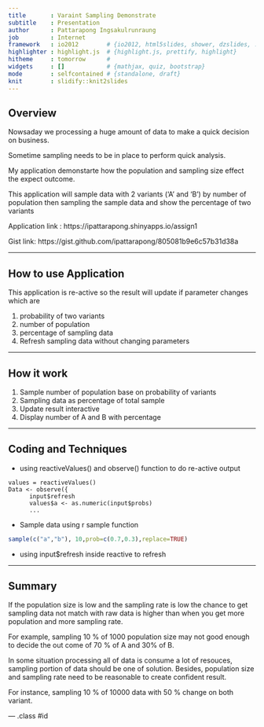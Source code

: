 ```yaml
---
title       : Varaint Sampling Demonstrate
subtitle    : Presentation
author      : Pattarapong Ingsakulrunraung
job         : Internet
framework   : io2012        # {io2012, html5slides, shower, dzslides, ...}
highlighter : highlight.js  # {highlight.js, prettify, highlight}
hitheme     : tomorrow      # 
widgets     : []            # {mathjax, quiz, bootstrap}
mode        : selfcontained # {standalone, draft}
knit        : slidify::knit2slides
---
```


## Overview

Nowsaday we processing a huge amount of data to make a quick decision on business.

Sometime sampling needs to be in place to perform quick analysis.

My application demonstarte how the population and sampling size effect the expect outcome.

This application will sample data with 2 variants ('A' and 'B') by number of population then sampling the sample data and show the percentage  of  two variants

Application link : https://ipattarapong.shinyapps.io/assign1

Gist link:  https://gist.github.com/ipattarapong/805081b9e6c57b31d38a

---

## How to use Application

This application is re-active so the result will update if parameter changes which are

1. probability of two variants
2. number of population 
3. percentage of sampling data
4. Refresh sampling data without changing parameters

---

## How it work 

1. Sample number of population base on probability of variants 
2. Sampling data as percentage of total sample
3. Update result interactive 
4. Display number of A and B with percentage

---

## Coding and Techniques
* using reactiveValues() and observe() function to do re-active output

```
values = reactiveValues()
Data <- observe({
      input$refresh
      values$a <- as.numeric(input$probs)
      ...
```  
* Sample data using r sample function

```r
sample(c("a","b"), 10,prob=c(0.7,0.3),replace=TRUE)
```

* using input$refresh inside reactive to refresh


---

## Summary

If the population size is low and the sampling rate is low the chance to get sampling data not match with raw data  is higher than when you get more population and more sampling rate.

For example, sampling 10 % of 1000 population size may not good enough to decide the out come of 70 % of A and 30% of B.

In some situation processing all of data is consume a lot of resouces, sampling portion of data should be one of solution. Besides, population size and sampling rate need to be reasonable to create confident result.

For instance, sampling 10 % of 10000 data with 50 % change on both variant.

--- .class #id
